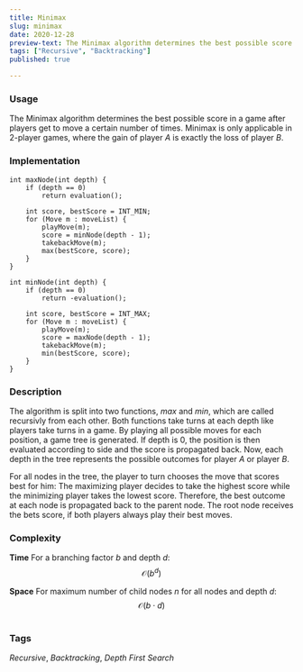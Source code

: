 ```yaml
---
title: Minimax
slug: minimax
date: 2020-12-28
preview-text: The Minimax algorithm determines the best possible score in a game after players get to move a certain number of times. Minimax is only applicable in 2-player games, where the gain of player *A* is exactly the loss of player *B*.
tags: ["Recursive", "Backtracking"]
published: true

---
```


### Usage
The Minimax algorithm determines the best possible score in a game after players get to move a certain number of times. Minimax is only applicable in 2-player games, where the gain of player *A* is exactly the loss of player *B*.

### Implementation
```cpp=
int maxNode(int depth) {
    if (depth == 0)
        return evaluation();
    
    int score, bestScore = INT_MIN;
    for (Move m : moveList) {
        playMove(m);
        score = minNode(depth - 1);
        takebackMove(m);
        max(bestScore, score);
    }
}

int minNode(int depth) {
    if (depth == 0)
        return -evaluation();
    
    int score, bestScore = INT_MAX;
    for (Move m : moveList) {
        playMove(m);
        score = maxNode(depth - 1);
        takebackMove(m);
        min(bestScore, score);
    }
}
```

### Description

The algorithm is split into two functions, *max* and *min*, which are called recursivly from each other. Both functions take turns at each depth like players take turns in a game. By playing all possible moves for each position, a game tree is generated. If depth is 0, the position is then evaluated according to side and the score is propagated back. Now, each depth in the tree represents the possible outcomes for player *A* or player *B*.

For all nodes in the tree, the player to turn chooses the move that scores best for him: The maximizing player decides to take the highest score while the minimizing player takes the lowest score. Therefore, the best outcome at each node is propagated back to the parent node. The root node receives the bets score, if both players always play their best moves.

### Complexity
**Time**
For a branching factor *b* and depth *d*:
$$\mathcal{O}(b^d)$$

**Space**
For maximum number of child nodes *n* for all nodes and depth *d*:
$$\mathcal{O}(b \cdot d)$$

#

### Tags
*Recursive*, *Backtracking*, *Depth First Search*